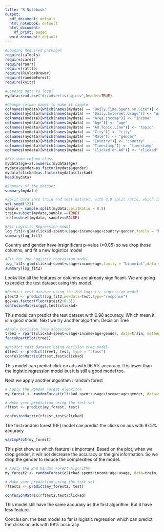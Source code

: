 ```yaml
---
title: "R Notebook"
output:
  pdf_document: default
  html_notebook: default
  html_document:
    df_print: paged
  word_document: default
---
```



```r
#Loading Required packages
require(caTools)
require(caret)
require(rpart)
require(rattle)
require(RColorBrewer)
require(randomForest)
require(knitr)
```


```r
#Loading data to local
mydata=read.csv("d:/advertising.csv",header=TRUE)
```

```r
#Change column names to make it simple
colnames(mydata)[which(names(mydata) == "Daily.Time.Spent.on.Site")] <- "spent"
colnames(mydata)[which(names(mydata) == "Daily.Internet.Usage")] <- "usage"
colnames(mydata)[which(names(mydata) == "Area.Income")] <- "income"
colnames(mydata)[which(names(mydata) == "Age")] <- "age"
colnames(mydata)[which(names(mydata) == "Ad.Topic.Line")] <- "topic"
colnames(mydata)[which(names(mydata) == "City")] <- "city"
colnames(mydata)[which(names(mydata) == "Male")] <- "gender"
colnames(mydata)[which(names(mydata) == "Country")] <- "country"
colnames(mydata)[which(names(mydata) == "Timestamp")] <- "timestamp"
colnames(mydata)[which(names(mydata) == "Clicked.on.Ad")] <- "clickad"

#Fix some column class 
mydata$age=as.numeric(mydata$age)
mydata$gender=as.factor(mydata$gender)
mydata$clickad=as.factor(mydata$clickad)
head(mydata)
```

```r
#Summary of the dataset
summary(mydata)
```
```r
#Split data into train and test dataset, with 0.8 split ratio, which is  80% as train and 20% as test
set.seed(123)
sample = sample.split(mydata,SplitRatio = 0.8)
train=subset(mydata,sample ==TRUE)
test=subset(mydata, sample==FALSE)
```
```r
#Fit Logistic Regression model
log_fit1<-glm(clickad~spent+usage+income+age+country+gender,family = "binomial",data = train)
summary(log_fit1)
```
Country and gender have insignificant p-value (>0.05) so we drop those columns, and fit a new logistics model
```r
#Fit the 2nd Logistic regression model 
log_fit2<-glm(clickad~spent+usage+income+age,family = "binomial",data = train)
summary(log_fit2)
```
Looks like all the features or columns are already significant. We are going to predict the test dataset using this model.

```r
#Predict test dataset using the 2nd logistic regression model
ptest2 <- predict(log_fit2,newdata=test,type="response")
gg2=as.factor(floor(ptest2+0.5))
confusionMatrix(gg2,test$clickad)
```
This model can predict the test dataset with 0.98 accuracy. Which mean it is a good model.
Next we try another algorthm: Decision Tree

```r
#Apply Decision Tree algorithm
tree1 = rpart(clickad~spent+usage+income+age+gender, data=train, method = "class")
fancyRpartPlot(tree1)

```




```r
#predict test dataset using decision tree model
dttest <- predict(tree1, test, type = "class")
confusionMatrix(dttest,test$clickad)
```
This model can predict click on ads with 96.5% accuracy. It is lower than the logistic regression model but it is still a good model too.

Next we apply another algorithm : random forest
```r
# Apply the Random Forest Algorithm
my_forest <- randomForest(clickad~spent+usage+income+age+gender, data=train, importance=TRUE,ntree=1000)

```
```r
# Make your prediction using the test set
rftest <- predict(my_forest, test)
```
```r
confusionMatrix(rftest,test$clickad)
```
The first random forest (RF) model can predict the clicks on ads with 97.5% accuracy

```r
varImpPlot(my_forest)
```
This plot show us which feature is important. Based on the plot, when we drop gender, it will not decrease the accuracy or the gini information. So we drop the gender to reduce the complexities of the model. 
```r
# Apply the 2nd Random Forest Algorithm
my_forest2 <- randomForest(clickad~spent+income+age+usage, data=train, importance=TRUE,ntree=1000)
```
```r
# Make your prediction using the test set
rftest2 <- predict(my_forest2, test)
```
```r
confusionMatrix(rftest2,test$clickad)
```
This model still have the same accuracy as the first algorithm. But it have less feature.

Conclusion:
the best model so far is logistic regression which can predict the clicks on ads with 98% accuracy
